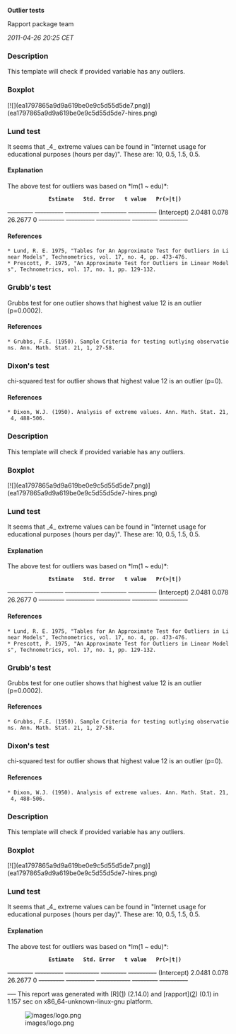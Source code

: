 '''Outlier tests'''

Rapport package team

''2011-04-26 20:25 CET''


=== Description ===

This template will check if provided variable has any outliers. 

=== Boxplot ===

[![](ea1797865a9d9a619be0e9c5d55d5de7.png)](ea1797865a9d9a619be0e9c5d55d5de7-hires.png) 

=== Lund test ===

It seems that _4_ extreme values can be found in "Internet usage for educational purposes (hours per day)". These are: 10, 0.5, 1.5, 0.5. 

==== Explanation ====

The above test for outliers was based on *lm(1 ~ edu)*: 

              '''Estimate'''   '''Std. Error'''   '''t value'''   '''Pr(>|t|)'''  
<s>---------</s> <s>----------</s> <s>------------</s> <s>---------</s> <s>----------</s>
(Intercept)   2.0481         0.078            26.2677       0             
<s>---------</s> <s>----------</s> <s>------------</s> <s>---------</s> <s>----------</s>

==== References ====

 * Lund, R. E. 1975, "Tables for An Approximate Test for Outliers in Linear Models", Technometrics, vol. 17, no. 4, pp. 473-476.
 * Prescott, P. 1975, "An Approximate Test for Outliers in Linear Models", Technometrics, vol. 17, no. 1, pp. 129-132. 

=== Grubb's test ===

Grubbs test for one outlier shows that highest value 12 is an outlier (p=0.0002). 

==== References ====

 * Grubbs, F.E. (1950). Sample Criteria for testing outlying observations. Ann. Math. Stat. 21, 1, 27-58. 

=== Dixon's test ===

chi-squared test for outlier shows that highest value 12 is an outlier (p=0). 

==== References ====

 * Dixon, W.J. (1950). Analysis of extreme values. Ann. Math. Stat. 21, 4, 488-506. 

=== Description ===

This template will check if provided variable has any outliers. 

=== Boxplot ===

[![](ea1797865a9d9a619be0e9c5d55d5de7.png)](ea1797865a9d9a619be0e9c5d55d5de7-hires.png) 

=== Lund test ===

It seems that _4_ extreme values can be found in "Internet usage for educational purposes (hours per day)". These are: 10, 0.5, 1.5, 0.5. 

==== Explanation ====

The above test for outliers was based on *lm(1 ~ edu)*: 

              '''Estimate'''   '''Std. Error'''   '''t value'''   '''Pr(>|t|)'''  
<s>---------</s> <s>----------</s> <s>------------</s> <s>---------</s> <s>----------</s>
(Intercept)   2.0481         0.078            26.2677       0             
<s>---------</s> <s>----------</s> <s>------------</s> <s>---------</s> <s>----------</s>

==== References ====

 * Lund, R. E. 1975, "Tables for An Approximate Test for Outliers in Linear Models", Technometrics, vol. 17, no. 4, pp. 473-476.
 * Prescott, P. 1975, "An Approximate Test for Outliers in Linear Models", Technometrics, vol. 17, no. 1, pp. 129-132. 

=== Grubb's test ===

Grubbs test for one outlier shows that highest value 12 is an outlier (p=0.0002). 

==== References ====

 * Grubbs, F.E. (1950). Sample Criteria for testing outlying observations. Ann. Math. Stat. 21, 1, 27-58. 

=== Dixon's test ===

chi-squared test for outlier shows that highest value 12 is an outlier (p=0). 

==== References ====

 * Dixon, W.J. (1950). Analysis of extreme values. Ann. Math. Stat. 21, 4, 488-506. 

=== Description ===

This template will check if provided variable has any outliers. 

=== Boxplot ===

[![](ea1797865a9d9a619be0e9c5d55d5de7.png)](ea1797865a9d9a619be0e9c5d55d5de7-hires.png) 

=== Lund test ===

It seems that _4_ extreme values can be found in "Internet usage for educational purposes (hours per day)". These are: 10, 0.5, 1.5, 0.5. 

==== Explanation ====

The above test for outliers was based on *lm(1 ~ edu)*: 

              '''Estimate'''   '''Std. Error'''   '''t value'''   '''Pr(>|t|)'''  
<s>---------</s> <s>----------</s> <s>------------</s> <s>---------</s> <s>----------</s>
(Intercept)   2.0481         0.078            26.2677       0             
<s>---------</s> <s>----------</s> <s>------------</s> <s>---------</s> <s>----------</s>

<s>---</s>
This report was generated with [R]([http://www.r-project.org/]) (2.14.0) and [rapport]([http://al3xa.github.com/rapport/]) (0.1) in 1.157 sec on x86_64-unknown-linux-gnu platform. 

[[Image:images/logo.png|center]]

<!-- wiki code generated by txt2tags 2.6 (http://txt2tags.org) -->
<!-- cmdline: txt2tags -\-encoding=UTF-8 -t wiki -o demo/outlier-test.wiki demo/outlier-test.txt -->
